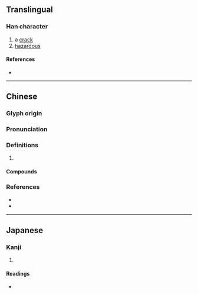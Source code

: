{{character info}}
==Translingual==

===Han character===
{{Han char|rn=46|rad=山|as=17|sn=20|four=23750|canj=UYTI|ids=⿰山戲}}

# a [[crack]]
# [[hazardous]]

====References====
* {{Han ref|kx=0322.200|dkj=08614|dj=0622.310|hdz=10806.120|uh=5DC7|ud=24007|bh=F445|bd=62533}}

----

==Chinese==
{{zh-forms|alt=隵,㚀,𡾟,𡾠,𡾞}}

===Glyph origin===
{{Han etym}}

===Pronunciation===
{{zh-pron
|m=xī
|c=hei3,hei1
|mc=y
|oc=y
|cat=
}}

===Definitions===
{{zh-hanzi}}

# {{rfdef|zh}}

====Compounds====
{{zh-der|嶮巇|巇嶮|抵巇|險巇}}

===References===
* {{R:twedu|B00907}}
* {{R:yue:Hanzi}}

----

==Japanese==

===Kanji===
{{ja-kanji|grade=|rs=山17}}

# {{rfdef|ja|sort=山17}}

====Readings====
* {{ja-readings|on=き|kun=けわし.い}}